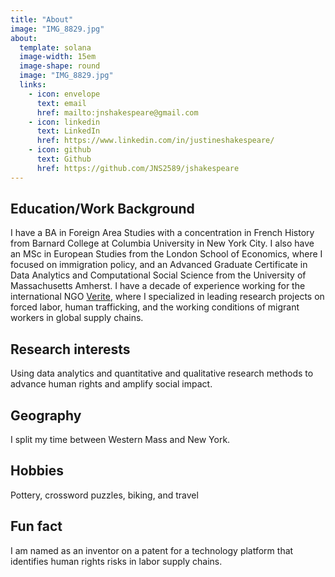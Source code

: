 ```yaml
---
title: "About"
image: "IMG_8829.jpg"
about:
  template: solana
  image-width: 15em
  image-shape: round
  image: "IMG_8829.jpg"
  links:
    - icon: envelope
      text: email
      href: mailto:jnshakespeare@gmail.com
    - icon: linkedin
      text: LinkedIn
      href: https://www.linkedin.com/in/justineshakespeare/
    - icon: github
      text: Github
      href: https://github.com/JNS2589/jshakespeare
---
```


## Education/Work Background

I have a BA in Foreign Area Studies with a concentration in French History from Barnard College at Columbia University in New York City. I also have an MSc in European Studies from the London School of Economics, where I focused on immigration policy, and an Advanced Graduate Certificate in Data Analytics and Computational Social Science from the University of Massachusetts Amherst. I have a decade of experience working for the international NGO [Verite](http://verite.org), where I specialized in leading research projects on forced labor, human trafficking, and the working conditions of migrant workers in global supply chains.

## Research interests

Using data analytics and quantitative and qualitative research methods to advance human rights and amplify social impact.

## Geography

I split my time between Western Mass and New York.

## Hobbies

Pottery, crossword puzzles, biking, and travel

## Fun fact

I am named as an inventor on a patent for a technology platform that identifies human rights risks in labor supply chains.
